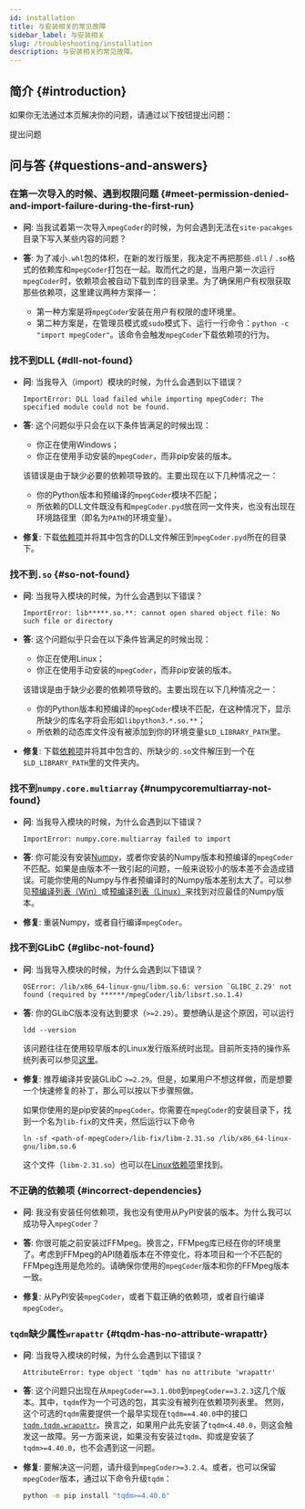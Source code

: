 ```yaml
---
id: installation
title: 与安装相关的常见故障
sidebar_label: 与安装相关
slug: /troubleshooting/installation
description: 与安装相关的常见故障。
---
```



## 简介 {#introduction}

如果你无法通过本页解决你的问题，请通过以下按钮提出问题：

<p>
  <DarkButton to="https://github.com/cainmagi/FFmpeg-Encoder-Decoder-for-Python/issues/new/choose" icon={octInfo16}>
    提出问题
  </DarkButton>
</p>

## 问与答 {#questions-and-answers}

### 在第一次导入的时候、遇到权限问题 {#meet-permission-denied-and-import-failure-during-the-first-run}

* **问**: 当我试着第一次导入`mpegCoder`的时候，为何会遇到无法在`site-pacakges`目录下写入某些内容的问题？

* **答**: 为了减小`.whl`包的体积，在新的发行版里，我决定不再把那些`.dll` / `.so`格式的依赖库和`mpegCoder`打包在一起。取而代之的是，当用户第一次运行`mpegCoder`时，依赖项会被自动下载到库的目录里。为了确保用户有权限获取那些依赖项，这里建议两种方案择一：

  * 第一种方案是将`mpegCoder`安装在用户有权限的虚环境里。
  * 第二种方案是，在管理员模式或`sudo`模式下、运行一行命令：`python -c "import mpegCoder"`。该命令会触发`mpegCoder`下载依赖项的行为。

### 找不到DLL {#dll-not-found}

* **问**: 当我导入（import）模块的时候，为什么会遇到以下错误？

  ```
  ImportError: DLL load failed while importing mpegCoder: The specified module could not be found.
  ```

* **答**: 这个问题似乎只会在以下条件皆满足的时候出现：

    * 你正在使用Windows；
    * 你正在使用手动安装的`mpegCoder`，而非pip安装的版本。

  该错误是由于缺少必要的依赖项导致的。主要出现在以下几种情况之一：

    * 你的Python版本和预编译的`mpegCoder`模块不匹配；
    * 所依赖的DLL文件既没有和`mpegCoder.pyd`放在同一文件夹，也没有出现在环境路径里（即名为`PATH`的环境变量）。

* **修复**: 下载[依赖项<InlineIcon icon={mdiDownloadBox}/>][download-ff-5-0-win]并将其中包含的DLL文件解压到`mpegCoder.pyd`所在的目录下。

### 找不到`.so` {#so-not-found}

* **问**: 当我导入模块的时候，为什么会遇到以下错误？
    
  ```
  ImportError: lib*****.so.**: cannot open shared object file: No such file or directory
  ```

* **答**: 这个问题似乎只会在以下条件皆满足的时候出现：

    * 你正在使用Linux；
    * 你正在使用手动安装的`mpegCoder`，而非pip安装的版本。

  该错误是由于缺少必要的依赖项导致的。主要出现在以下几种情况之一：

    * 你的Python版本和预编译的`mpegCoder`模块不匹配，在这种情况下，显示所缺少的库名字将会形如`libpython3.*.so.**`；
    * 所依赖的动态库文件没有被添加到你的环境变量`$LD_LIBRARY_PATH`里。

* **修复**: 下载[依赖项<InlineIcon icon={mdiDownloadBox}/>][download-ff-5-0-linux]并将其中包含的、所缺少的`.so`文件解压到一个在`$LD_LIBRARY_PATH`里的文件夹内。

### 找不到`numpy.core.multiarray` {#numpycoremultiarray-not-found}

* **问**: 当我导入模块的时候，为什么会遇到以下错误？

  ```
  ImportError: numpy.core.multiarray failed to import
  ```

* **答**: 你可能没有安装[Numpy<IconExternalLink/>][link-numpy]，或者你安装的Numpy版本和预编译的`mpegCoder`不匹配。如果是由版本不一致引起的问题，一般来说较小的版本差不会造成错误。可能你使用的Numpy与作者预编译时的Numpy版本差别太大了。可以参见[预编译列表（Win）](../installation/windows#download-mpegcoder)或[预编译列表（Linux）](../installation/linux#download-mpegcoder)来找到对应最佳的Numpy版本。

* **修复**: 重装Numpy，或者自行编译`mpegCoder`。

### 找不到GLibC {#glibc-not-found}

* **问**: 当我导入模块的时候，为什么会遇到以下错误？

  ```
  OSError: /lib/x86_64-linux-gnu/libm.so.6: version `GLIBC_2.29' not found (required by ******/mpegCoder/lib/libsrt.so.1.4)
  ```

* **答**: 你的GLibC版本没有达到要求（`>=2.29`）。要想确认是这个原因，可以运行

  ```shell
  ldd --version
  ```

  该问题往往在使用较早版本的Linux发行版系统时出现。目前所支持的操作系统列表可以参见[这里](../installation/linux#import)。

* **修复**: 推荐编译并安装GLibC `>=2.29`。但是，如果用户不想这样做，而是想要一个快速修复的补丁，那么可以按以下步骤照做。

  如果你使用的是pip安装的`mpegCoder`。你需要在`mpegCoder`的安装目录下，找到一个名为`lib-fix`的文件夹，然后运行以下命令

  ```shell
  ln -sf <path-of-mpegCoder>/lib-fix/libm-2.31.so /lib/x86_64-linux-gnu/libm.so.6
  ```

  这个文件（`libm-2.31.so`）也可以在[Linux依赖项<InlineIcon icon={mdiDownloadBox}/>][download-ff-5-0-linux]里找到。

### 不正确的依赖项 {#incorrect-dependencies}

* **问**: 我没有安装任何依赖项，我也没有使用从PyPI安装的版本。为什么我可以成功导入`mpegCoder`？

* **答**: 你很可能之前安装过FFMpeg。换言之，FFMpeg库已经在你的环境里了。考虑到FFMpeg的API随着版本在不停变化，将本项目和一个不匹配的FFMpeg连用是危险的。请确保你使用的`mpegCoder`版本和你的FFMpeg版本一致。

* **修复**: 从PyPI安装`mpegCoder`，或者下载正确的依赖项，或者自行编译`mpegCoder`。

### `tqdm`缺少属性`wrapattr` {#tqdm-has-no-attribute-wrapattr}

* **问**: 当我导入模块的时候，为什么会遇到以下错误？

  ```
  AttributeError: type object 'tqdm' has no attribute 'wrapattr'
  ```

* **答**: 这个问题只出现在从`mpegCoder==3.1.0b0`到`mpegCoder==3.2.3`这几个版本。其中，`tqdm`作为一个可选的包，其实没有被列在依赖项列表里。 然则，这个可选的`tqdm`需要提供一个最早实现在`tqdm==4.40.0`中的接口[`tqdm.tqdm.wrapattr`<IconExternalLink/>][link-tqdm-wrapattr]。换言之，如果用户此先安装了`tqdm<4.40.0`，则这会触发这一故障。另一方面来说，如果没有安装过`tqdm`、抑或是安装了`tqdm>=4.40.0`，也不会遇到这一问题。

* **修复**: 要解决这一问题，请升级到`mpegCoder>=3.2.4`。或者，也可以保留`mpegCoder`版本，通过以下命令升级`tqdm`：

  ```bash
  python -m pip install "tqdm>=4.40.0"
  ```

[download-ff-5-0-win]:https://github.com/cainmagi/FFmpeg-Encoder-Decoder-for-Python/releases/download/deps-3.2.0/dll-win-ffmpeg_5_0.tar.xz
[download-ff-5-0-linux]:https://github.com/cainmagi/FFmpeg-Encoder-Decoder-for-Python/releases/download/deps-3.2.0/so-linux-ffmpeg_5_0.tar.xz
[link-numpy]:https://numpy.org "Numpy"
[link-tqdm-wrapattr]:https://tqdm.github.io/docs/tqdm/#wrapattr "tqdm.tqdm.wrapattr"
